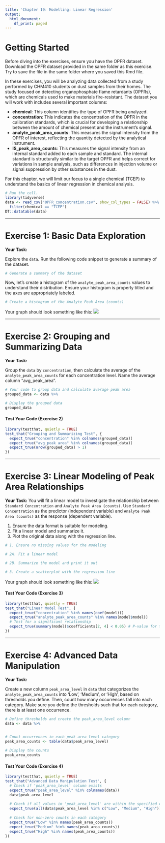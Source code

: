```yaml
---
title: 'Chapter 19: Modelling: Linear Regression'
output:
  html_document:
    df_print: paged
---
```

  
# Getting Started
  
Before diving into the exercises, ensure you have the OPFR dataset. Download the OPFR dataset provided in the same folder as this exercise. Try to save the file in the same folder where you saved this Rmd file.

In these exercises, you will be analyzing data collected from a study performed by CHM410 students on dust samples from their homes. The study focused on detecting organophosphate flame retardants (OPFRs), which are chemicals used to make materials fire-resistant. The dataset you will work with includes several important columns: 

- **chemical**: This column identifies the type of OPFR being analyzed. 
- **concentration**: This indicates the concentration of the OPFR in the calibration standards, which is crucial for developing a relationship between the amount of chemical present and the instrument's signal.
- **analyte_peak_area_counts**: This measures the signal intensity from the OPFR of interest, reflecting the quantity detected by the analytical instrument.
- **IS_peak_area_counts**: This measures the signal intensity from an internal standard added to each sample and standard. The internal standard is structurally similar to the target OPFR and helps correct for variations in sample analysis, such as differences in injection volume or signal suppression by other substances in the dust.

For this chapter, we will limit our focus to a single chemical (TCEP) to understand the basics of linear regression in chemical analysis. 

```r
# Run the cell.
library(tidyverse)
data <- read_csv("OPFR_concentration.csv", show_col_types = FALSE) %>% 
  filter(chemical == "TCEP") 
DT::datatable(data)
```

------------------------------------------------------------------------

# Exercise 1: Basic Data Exploration

**Your Task:** 

Explore the `data`. Run the following code snippet to generate a summary of the dataset.

```r
# Generate a summary of the dataset

```

Now, let's create a histogram of the `analyte_peak_area_counts` values to understand their distribution. Ensure your histogram is properly titled and the axes are appropriately labeled.

```r
# Create a histogram of the Analyte Peak Area (counts)

```

Your graph should look something like this:
![](exercise1_hist.png)

------------------------------------------------------------------------

# Exercise 2: Grouping and Summarizing Data

**Your Task:** 

Group the `data` by `concentration`, then calculate the average of the `analyte_peak_area_counts` for each concentration level. Name the average column "avg_peak_area".

```r
# Your code to group data and calculate average peak area
grouped_data <- data %>%

# Display the grouped data
grouped_data
```

#### Test Your Code (Exercise 2)

```r
library(testthat, quietly = TRUE)
test_that("Grouping and Summarizing Test", {
  expect_true("concentration" %in% colnames(grouped_data))
  expect_true("avg_peak_area" %in% colnames(grouped_data))
  expect_true(nrow(grouped_data) > 1)
})
```

------------------------------------------------------------------------

# Exercise 3: Linear Modeling of Peak Area Relationships

**Your Task:**
You will fit a linear model to investigate the relationship between `Standard Concentration` and `Analyte Peak Area (counts)`. Use `Standard Concentration` as the predictor (independent variable) and `Analyte Peak Area (counts)` as the response (dependent variable).

1. Ensure the data format is suitable for modeling.
2. Fit a linear model and summarize it.
3. Plot the original data along with the regression line.

```r
# 1. Ensure no missing values for the modeling

# 2A. Fit a linear model

# 2B. Summarize the model and print it out

```

```r
# 3. Create a scatterplot with the regression line

```

Your graph should look something like this:
![](exercise3_scatter.png)



#### Test Your Code (Exercise 3)

```r
library(testthat, quietly = TRUE)
test_that("Linear Model Test", {
  expect_true("concentration" %in% names(coef(model)))
  expect_true("analyte_peak_area_counts" %in% names(model$model))
  # Test for a significant relationship
  expect_true(summary(model)$coefficients[2, 4] < 0.05) # P-value for the slope
})
```

------------------------------------------------------------------------

# Exercise 4: Advanced Data Manipulation

**Your Task:** 

Create a new column `peak_area_level` in `data` that categorizes the `analyte_peak_area_counts` into 'Low', 'Medium', or 'High', based on thresholds you define. Then, count how many occurrences fall into each category. Make sure you define the thresholds such that for each category, there is at least one occurrence.

```r
# Define thresholds and create the peak_area_level column
data <- data %>%
  

# Count occurrences in each peak area level category
peak_area_counts <- table(data$peak_area_level)

# Display the counts
peak_area_counts
```


#### Test Your Code (Exercise 4)
```r
library(testthat, quietly = TRUE)
test_that("Advanced Data Manipulation Test", {
  # Check if 'peak_area_level' column exists
  expect_true("peak_area_level" %in% colnames(data))
  data$peak_area_level
  
  # Check if all values in 'peak_area_level' are within the specified categories
  expect_true(all(data$peak_area_level %in% c("Low", "Medium", "High")))
  
  # Check for non-zero counts in each category
  expect_true("Low" %in% names(peak_area_counts))
  expect_true("Medium" %in% names(peak_area_counts))
  expect_true("High" %in% names(peak_area_counts))
})
```
